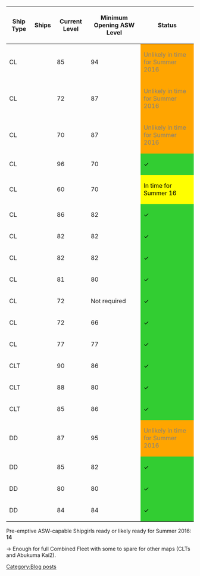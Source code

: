 {| width="100%" border="1" class="sortable"
!Ship Type
!Ships
!Current Level
!Minimum Opening ASW Level
!Status
|-
|CL
|{{ShipBattleCardKai|Sendai/Kai Ni}}
|85
|94
!style="background-color:ORANGE; color:gray" |Unlikely in time for Summer 2016
|-
|CL
|{{ShipBattleCardKai|Nagara/Kai}}
|72
|87
!style="background-color:ORANGE; color:gray" |Unlikely in time for Summer 2016
|-
|CL
|{{ShipBattleCardKai|Kuma/Kai}}
|70
|87
!style="background-color:orange; color:gray" |Unlikely in time for Summer 2016
|-
|CL
|{{ShipBattleCardKai|Abukuma/Kai Ni}}
|96
|70
!style="background-color:#32CD32; color:black" |✓
|-
|CL
|{{ShipBattleCardKai|Abukuma/Kai}}
|60
|70
!style="background-color:yellow; color:black" |In time for Summer 16
|-
|CL
|{{ShipBattleCardKai|Noshiro/Kai}}
|86
|82
!style="background-color:#32CD32; color:black" |✓
|-
|CL
|{{ShipBattleCardKai|Agano/Kai}}
|82
|82
!style="background-color:#32CD32; color:black" |✓
|-
|CL
|{{ShipBattleCardKai|Yahagi/Kai}}
|82
|82
!style="background-color:#32CD32; color:black" |✓
|-
|CL
|{{ShipBattleCardKai|Jintsuu/Kai Ni}}
|81
|80
!style="background-color:#32CD32; color:black" |✓
|-
|CL
|{{ShipBattleCardKai|Isuzu/Kai Ni}}
|72
|Not required
!style="background-color:#32CD32; color:black" |✓
|-
|CL
|{{ShipBattleCardKai|Naka/Kai Ni}}
|72
|66
!style="background-color:#32CD32; color:black" |✓
|-
|CL
|{{ShipBattleCardKai|Kinu/Kai}}
|77
|77
!style="background-color:#32cd32; color:BLACK" |✓
|-
|CLT
|{{ShipBattleCardKai|Ooi/Kai Ni}}
|90
|86
!style="background-color:#32CD32; color:black" |✓
|-
|CLT
|{{ShipBattleCardKai|Kiso/Kai Ni}}
|88
|80
!style="background-color:#32CD32; color:black" |✓
|-
|CLT
|{{ShipBattleCardKai|Kitakami/Kai Ni}}
|85
|86
!style="background-color:#32CD32; color:black" |✓
|-
|DD
|{{ShipBattleCardKai|Verniy}}
|87
|95
!style="background-color:ORANGE; color:gray" |Unlikely in time for Summer 2016
|-
|DD
|{{ShipBattleCardKai|Satsuki/Kai Ni}}
|85
|82
!style="background-color:#32CD32; color:black" |✓
|-
|DD
|{{ShipBattleCardKai|Libeccio/Kai}}
|80
|80
!style="background-color:#32CD32; color:black" |✓
|-
|DD
|{{ShipBattleCardKai|Asashimo/Kai}}
|84
|84
!style="background-color:#32cd32; color:BLACK" |✓
|}



Pre-emptive ASW-capable Shipgirls ready or likely ready for Summer 2016: '''14''' 

-> Enough for full Combined Fleet with some to spare for other maps (CLTs and Abukuma Kai2).
[[Category:Blog posts]]